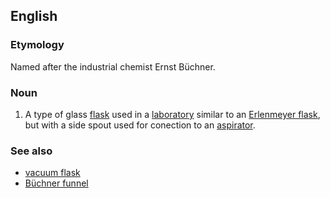 ==English==
{{wikipedia}}
===Etymology===
Named after the industrial chemist Ernst Büchner.
===Noun===
{{en-noun}}

# {{context|chemistry}} A type of glass [[flask]] used in a [[laboratory]] similar to an [[Erlenmeyer flask]], but with a side spout used for conection to an [[aspirator]].

===See also===
*[[vacuum flask]]
*[[Büchner funnel]]